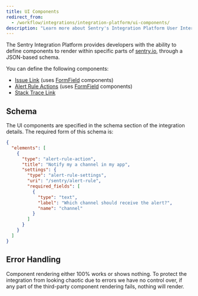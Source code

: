 ```yaml
---
title: UI Components
redirect_from:
  - /workflow/integrations/integration-platform/ui-components/
description: "Learn more about Sentry's Integration Platform User Interface (UI) components and how they provide developers with the ability to define UI components to render within specific parts of Sentry's UI, through a JSON-based schema."
---
```


The Sentry Integration Platform provides developers with the ability to define components to render within specific parts of [sentry.io](https://sentry.io), through a JSON-based schema.

You can define the following components:
 - [Issue Link](/product/integrations/integration-platform/ui-components/issue-link) (uses [FormField](/product/integrations/integration-platform/ui-components/formfield) components)
 - [Alert Rule Actions](/product/integrations/integration-platform/ui-components/alert-rule-action) (uses [FormField](/product/integrations/integration-platform/ui-components/formfield) components)
 - [Stack Trace Link](/product/integrations/integration-platform/ui-components/stacktrace-link)

## Schema

The UI components are specified in the schema section of the integration details. The required form of this schema is:

```json {filename: schema.json}
{
  "elements": [
    {
      "type": "alert-rule-action",
      "title": "Notify my a channel in my app",
      "settings": {
        "type": "alert-rule-settings",
        "uri": "/sentry/alert-rule",
        "required_fields": [
          {
            "type": "text",
            "label": "Which channel should receive the alert?",
            "name": "channel"
          }
        ]
      }
    }
  ]
}
```


## Error Handling

Component rendering either 100% works or shows nothing. To protect the integration from looking chaotic due to errors we have no control over, if any part of the third-party component rendering fails, nothing will render.
